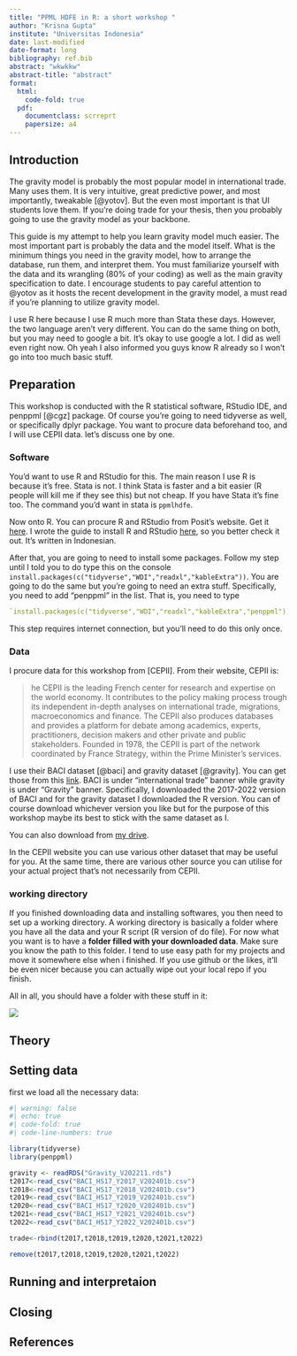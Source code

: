 ```yaml
---
title: "PPML HDFE in R: a short workshop "
author: "Krisna Gupta"
institute: "Universitas Indonesia"
date: last-modified
date-format: long
bibliography: ref.bib
abstract: "wkwkkw"
abstract-title: "abstract"
format:
  html:
    code-fold: true
  pdf:
    documentclass: scrreprt
    papersize: a4
---
```


## Introduction {#sec-introduction}

The gravity model is probably the most popular model in international trade. Many uses them. It is very intuitive, great predictive power, and most importantly, tweakable [@yotov]. But the even most important is that UI students love them. If you're doing trade for your thesis, then you probably going to use the gravity model as your backbone.

This guide is my attempt to help you learn gravity model much easier. The most important part is probably the data and the model itself. What is the minimum things you need in the gravity model, how to arrange the database, run them, and interpret them. You must familiarize yourself with the data and its wrangling (80% of your coding) as well as the main gravity specification to date. I encourage students to pay careful attention to @yotov as it hosts the recent development in the gravity model, a must read if you're planning to utilize gravity model.

I use R here because I use R much more than Stata these days. However, the two language aren't very different. You can do the same thing on both, but you may need to google a bit. It's okay to use google a lot. I did as well even right now. Oh yeah I also informed you guys know R already so I won't go into too much basic stuff.

## Preparation

This workshop is conducted with the R statistical software, RStudio IDE, and penppml [@cgz] package. Of course you're going to need tidyverse as well, or specifically dplyr package. You want to procure data beforehand too, and I will use CEPII data. let's discuss one by one.

### Software

You'd want to use R and RStudio for this. The main reason I use R is because it's free. Stata is not. I think Stata is faster and a bit easier (R people will kill me if they see this) but not cheap. If you have Stata it's fine too. The command you'd want in stata is `ppmlhdfe`.

Now onto R. You can procure R and RStudio from Posit's website. Get it [here](https://posit.co/download/rstudio-desktop/). I wrote the guide to install R and RStudio [here](https://www.krisna.or.id/courses/metopel/installr/), so you better check it out. It's written in Indonesian.

After that, you are going to need to install some packages. Follow my step until I told you to do type this on the console `install.packages(c("tidyverse","WDI","readxl","kableExtra"))`. You are going to do the same but you're going to need an extra stuff. Specifically, you need to add "penppml" in the list. That is, you need to type

```r
`install.packages(c("tidyverse","WDI","readxl","kableExtra","penppml"))`
```

This step requires internet connection, but you'll need to do this only once.

### Data

I procure data for this workshop from [CEPII]. From their website, CEPII is:

> he CEPII is the leading French center for research and expertise on the world economy. It contributes to the policy making process trough its independent in-depth analyses on international trade, migrations, macroeconomics and finance. The CEPII also produces databases and provides a platform for debate among academics, experts, practitioners, decision makers and other private and public stakeholders.
Founded in 1978, the CEPII is part of the network coordinated by France Strategy, within the Prime Minister's services.

I use their BACI dataset [@baci] and gravity dataset [@gravity]. You can get those from this [link](http://www.cepii.fr/CEPII/en/bdd_modele/bdd_modele.asp). BACI is under "international trade" banner while gravity is under "Gravity" banner. Specifically, I downloaded the 2017-2022 version of BACI and for the gravity dataset I downloaded the R version. You can of course download whichever version you like but for the purpose of this workshop maybe its best to stick with the same dataset as I.

You can also download from [my drive](https://1drv.ms/f/s!AjelszXKKcmskMsKLZRRwRJq1a2MnA?e=xsdpxL).

In the CEPII website you can use various other dataset that may be useful for you. At the same time, there are various other source you can utilise for your actual project that's not necessarily from CEPII.

### working directory

If you finished downloading data and installing softwares, you then need to set up a working directory. A working directory is basically a folder where you have all the data and your R script (R version of do file). For now what you want is to have a **folder filled with your downloaded data**. Make sure you know the path to this folder. I tend to use easy path for my projects and move it somewhere else when i finished. If you use github or the likes, it'll be even nicer because you can actually wipe out your local repo if you finish.

All in all, you should have a folder with these stuff in it:

![](pic1.png)

## Theory

## Setting data

first we load all the necessary data:

```r
#| warning: false
#| echo: true
#| code-fold: true
#| code-line-numbers: true

library(tidyverse)
library(penppml)

gravity <- readRDS("Gravity_V202211.rds")
t2017<-read_csv("BACI_HS17_Y2017_V202401b.csv")
t2018<-read_csv("BACI_HS17_Y2018_V202401b.csv")
t2019<-read_csv("BACI_HS17_Y2019_V202401b.csv")
t2020<-read_csv("BACI_HS17_Y2020_V202401b.csv")
t2021<-read_csv("BACI_HS17_Y2021_V202401b.csv")
t2022<-read_csv("BACI_HS17_Y2022_V202401b.csv")

trade<-rbind(t2017,t2018,t2019,t2020,t2021,t2022)

remove(t2017,t2018,t2019,t2020,t2021,t2022)

```


## Running and interpretaion

## Closing

## References {.unnumbered}


